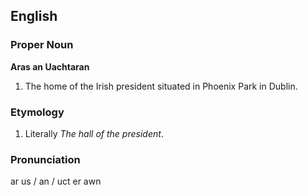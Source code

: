 ==English==

===Proper Noun===
'''Aras an Uachtaran'''
#The home of the Irish president situated in Phoenix Park in Dublin.
===Etymology===
#Literally ''The hall of the president''.
===Pronunciation===
ar us / an  / uct er awn
<P>
{{wikipedia}}